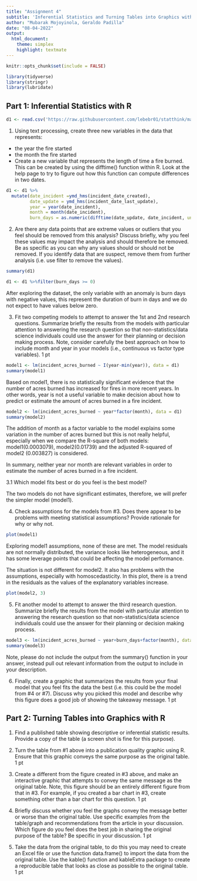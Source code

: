 ```yaml
---
title: "Assignment 4"
subtitle: 'Inferential Statistics and Turning Tables into Graphics with R'
author: "Mubarak Mojoyinola, Geraldo Padilla"
date: "08-04-2022"
output:
  html_document:
    theme: simplex
    highlight: textmate
---
```


```r
knitr::opts_chunk$set(include = FALSE)
```

```r
library(tidyverse)
library(stringr)
library(lubridate)
```

## Part 1: Inferential Statistics with R

```r
d1 <- read.csv('https://raw.githubusercontent.com/lebebr01/statthink/main/data-raw/cal-fire-9-10-2020.csv')
```

1. Using text processing, create three new variables in the data that represents:

- the year the fire started
- the month the fire started
- Create a new variable that represents the length of time a fire burned. This can be created by using the difftime() function within R. Look at the help page to try to figure out how this function can compute differences in two dates.

```r
d1 <- d1 %>% 
  mutate(date_incident =ymd_hms(incident_date_created),
         date_update = ymd_hms(incident_date_last_update),
         year = year(date_incident),
         month = month(date_incident),
         burn_days = as.numeric(difftime(date_update, date_incident, units = c("days"))))

```


2. Are there any data points that are extreme values or outliers that you feel should be removed from this analysis? Discuss briefly, why you feel these values may impact the analysis and should therefore be removed. Be as specific as you can why any values should or should not be removed. If you identify data that are suspect, remove them from further analysis (i.e. use filter to remove the values). 

```r
summary(d1)

d1 <- d1 %>%filter(burn_days >= 0)

```

After exploring the dataset, the only variable with an anomaly is burn days with negative values, this represent the duration of burn in days and we do not expect to have values below zero. 


3. Fit two competing models to attempt to answer the 1st and 2nd research questions. Summarize briefly the results from the models with particular attention to answering the research question so that non-statistics/data science individuals could use the answer for their planning or decision making process. Note, consider carefully the best approach on how to include month and year in your models (i.e., continuous vs factor type variables). 1 pt

```r
model1 <- lm(incident_acres_burned ~ I(year-min(year)), data = d1)
summary(model1)

```

Based on model1, there is no statistically significant evidence that the number of acres burned has increased for fires in more recent years. In other words, year is not a useful variable to make decision about how to predict or estimate the amount of acres burned in a fire incident. 

```r
model2 <- lm(incident_acres_burned ~ year*factor(month), data = d1)
summary(model2)

```

The addition of month as a factor variable to the model explains some variation in the number of acres burned but this is not really helpful, especially when we compare the R-square of both models: model1(0.0003079), model2(0.01739) and the adjusted R-squared of model2 (0.003827) is considered.

In summary, neither year nor month are relevant variables in order to estimate the number of acres burned in a fire incident.

3.1 Which model fits best or do you feel is the best model?

The two models do not have significant estimates, therefore, we will prefer the simpler model (model1).

4. Check assumptions for the models from #3. Does there appear to be problems with meeting statistical assumptions? Provide rationale for why or why not.

```r
plot(model1)
```

Exploring model1 assumptions, none of these are met. The model residuals are not normally distributed, the variance looks like heterogeneous, and it has some leverage points that could be affecting the model performance.

The situation is not different for model2. It also has problems with the assumptions, especially with homoscedasticity. In this plot, there is a trend in the residuals as the values of the explanatory variables increase.

```r
plot(model2, 3)
```

5. Fit another model to attempt to answer the third research question. Summarize briefly the results from the model with particular attention to answering the research question so that non-statistics/data science individuals could use the answer for their planning or decision making process.

```r
model3 <- lm(incident_acres_burned ~ year+burn_days+factor(month), data = d1)
summary(model3)
```


Note, please do not include the output from the summary() function in your answer, instead pull out relevant information from the output to include in your description.

6. Finally, create a graphic that summarizes the results from your final model that you feel fits the data the best (i.e. this could be the model from #4 or #7). Discuss why you picked this model and describe why this figure does a good job of showing the takeaway message. 1 pt

## Part 2: Turning Tables into Graphics with R

1. Find a published table showing descriptive or inferential statistic results. Provide a copy of the table (a screen shot is fine for this purpose).

2. Turn the table from #1 above into a publication quality graphic using R. Ensure that this graphic conveys the same purpose as the original table. 1 pt

3. Create a different from the figure created in #3 above, and make an interactive graphic that attempts to convey the same message as the original table. Note, this figure should be an entirely different figure from that in #3. For example, if you created a bar chart in #3, create something other than a bar chart for this question. 1 pt

4. Briefly discuss whether you feel the graphs convey the message better or worse than the original table. Use specific examples from the table/graph and recommendations from the article in your discussion. Which figure do you feel does the best job in sharing the original purpose of the table? Be specific in your discussion. 1 pt

5. Take the data from the original table, to do this you may need to create an Excel file or use the function data.frame() to import the data from the original table. Use the kable() function and kableExtra package to create a reproducible table that looks as close as possible to the original table. 1 pt
